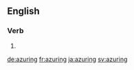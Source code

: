 ==English==

===Verb===
{{head|en}}

# {{present participle of|azure}}

[[de:azuring]]
[[fr:azuring]]
[[ja:azuring]]
[[sv:azuring]]